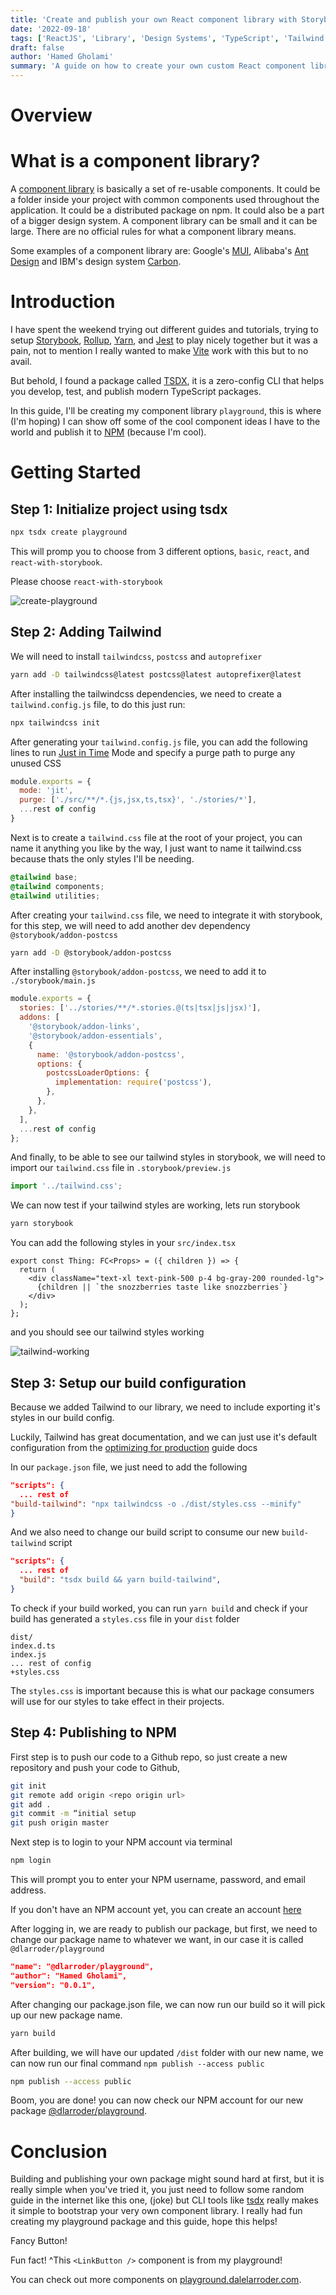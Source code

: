 ```yaml
---
title: 'Create and publish your own React component library with Storybook, TypeScript, and Tailwind'
date: '2022-09-18'
tags: ['ReactJS', 'Library', 'Design Systems', 'TypeScript', 'Tailwind', 'NPM', 'Storybook']
draft: false
author: 'Hamed Gholami'
summary: 'A guide on how to create your own custom React component library with Storybook, TypeScript, and Tailwind, and publish them to npm.'
---
```


# Overview

<TOCInline toc={props.toc} exclude="Overview" toHeading={2} />

# What is a component library?

A [component library](https://langvad.dev/blog/what-is-a-component-library/) is basically a set of re-usable components. It could be a folder inside your project with
common components used throughout the application. It could be a distributed package on npm. It could also be a part of a bigger design system. A component
library can be small and it can be large. There are no official rules for what a component library means.

Some examples of a component library are: Google's [MUI](https://mui.com/), Alibaba's [Ant Design](https://ant.design/) and IBM's design system [Carbon](https://carbondesignsystem.com/).

# Introduction

I have spent the weekend trying out different guides and tutorials, trying to setup [Storybook](https://storybook.js.org/), [Rollup](https://rollupjs.org/guide/en/), [Yarn](https://yarnpkg.com/), and
[Jest](https://jestjs.io/) to play nicely together but it was a pain, not to mention I really wanted to make [Vite](https://vitejs.dev/) work with this but to no avail.

But behold, I found a package called [TSDX](https://tsdx.io/), it is a zero-config CLI that helps you develop, test, and publish modern TypeScript packages.

In this guide, I'll be creating my component library `playground`, this is where (I'm hoping) I can show off some of the cool component ideas I have to the world and
publish it to [NPM](https://www.npmjs.com/) (because I'm cool).

# Getting Started

## Step 1: Initialize project using tsdx

```bash
npx tsdx create playground
```

This will promp you to choose from 3 different options, `basic`, `react`, and `react-with-storybook`.

Please choose `react-with-storybook`

![create-playground](/static/blog/create-playground.webp)

## Step 2: Adding Tailwind

We will need to install `tailwindcss`, `postcss` and `autoprefixer`

```bash
yarn add -D tailwindcss@latest postcss@latest autoprefixer@latest
```

After installing the tailwindcss dependencies, we need to create a `tailwind.config.js` file, to do this just run:

```bash
npx tailwindcss init
```

After generating your `tailwind.config.js` file, you can add the following lines to run
[Just in Time](https://v2.tailwindcss.com/docs/just-in-time-mode) Mode and specify a purge path to purge any unused CSS

```js:tailwind.config.js
module.exports = {
  mode: 'jit',
  purge: ['./src/**/*.{js,jsx,ts,tsx}', './stories/*'],
  ...rest of config
}
```

Next is to create a `tailwind.css` file at the root of your project, you can name it anything you like by the way,
I just want to name it tailwind.css because thats the only styles I'll be needing.

```css:tailwind.css
@tailwind base;
@tailwind components;
@tailwind utilities;
```

After creating your `tailwind.css` file, we need to integrate it with storybook, for this step, we will need to add another
dev dependency `@storybook/addon-postcss`

```bash
yarn add -D @storybook/addon-postcss
```

After installing `@storybook/addon-postcss`, we need to add it to `./storybook/main.js`

```js:./storybook/main.js
module.exports = {
  stories: ['../stories/**/*.stories.@(ts|tsx|js|jsx)'],
  addons: [
    '@storybook/addon-links',
    '@storybook/addon-essentials',
    {
      name: '@storybook/addon-postcss',
      options: {
        postcssLoaderOptions: {
          implementation: require('postcss'),
        },
      },
    },
  ],
  ...rest of config
};
```

And finally, to be able to see our tailwind styles in storybook, we will need to import our `tailwind.css` file in `.storybook/preview.js`

```js:.storybook/preview.js
import '../tailwind.css';
```

We can now test if your tailwind styles are working, lets run storybook

```bash
yarn storybook
```

You can add the following styles in your `src/index.tsx`

```tsx:src/index.tsx
export const Thing: FC<Props> = ({ children }) => {
  return (
    <div className="text-xl text-pink-500 p-4 bg-gray-200 rounded-lg">
      {children || `the snozzberries taste like snozzberries`}
    </div>
  );
};
```

and you should see our tailwind styles working

![tailwind-working](/static/blog/tailwind-working.webp)

## Step 3: Setup our build configuration

Because we added Tailwind to our library, we need to include exporting it's styles in
our build config.

Luckily, Tailwind has great documentation, and we can just use it's default configuration from the
[optimizing for production](https://tailwindcss.com/docs/optimizing-for-production) guide docs

In our `package.json` file, we just need to add the following

```json:package.json
"scripts": {
  ... rest of
"build-tailwind": "npx tailwindcss -o ./dist/styles.css --minify"
}
```

And we also need to change our build script to consume our new `build-tailwind` script

```json:package.json
"scripts": {
  ... rest of
  "build": "tsdx build && yarn build-tailwind",
}
```

To check if your build worked, you can run `yarn build` and check if your build has
generated a `styles.css` file in your `dist` folder

```diff:dist/
dist/
index.d.ts
index.js
... rest of config
+styles.css
```

The `styles.css` is important because this is what our package consumers will use for our
styles to take effect in their projects.

## Step 4: Publishing to NPM

First step is to push our code to a Github repo, so just create a new repository
and push your code to Github,

```bash
git init
git remote add origin <repo origin url>
git add .
git commit -m “initial setup
git push origin master
```

Next step is to login to your NPM account via terminal

```bash
npm login
```

This will prompt you to enter your NPM username, password, and email address.

If you don't have an NPM account yet, you can create an account [here](https://www.npmjs.com/signup)

After logging in, we are ready to publish our package, but first, we need to change our
package name to whatever we want, in our case it is called `@dlarroder/playground`

```json:package.json
"name": "@dlarroder/playground",
"author": "Hamed Gholami",
"version": "0.0.1",
```

After changing our package.json file, we can now run our build so it will pick up our new package name.

```bash
yarn build
```

After building, we will have our updated `/dist` folder with our new name, we can now run our
final command `npm publish --access public`

```bash
npm publish --access public
```

Boom, you are done! you can now check our NPM account for our new package [@dlarroder/playground](https://www.npmjs.com/package/@dlarroder/playground).

# Conclusion

Building and publishing your own package might sound hard at first, but it is really simple when you've tried it,
you just need to follow some random guide in the internet like this one, (joke) but CLI tools like [tsdx](https://tsdx.io/) really
makes it simple to bootstrap your very own component library. I really had fun creating my playground package and this
guide, hope this helps!

<LinkButton>Fancy Button!</LinkButton>

Fun fact! ^This `<LinkButton />` component is from my playground!

You can check out more components on [playground.dalelarroder.com](https://playground.dalelarroder.com/).
